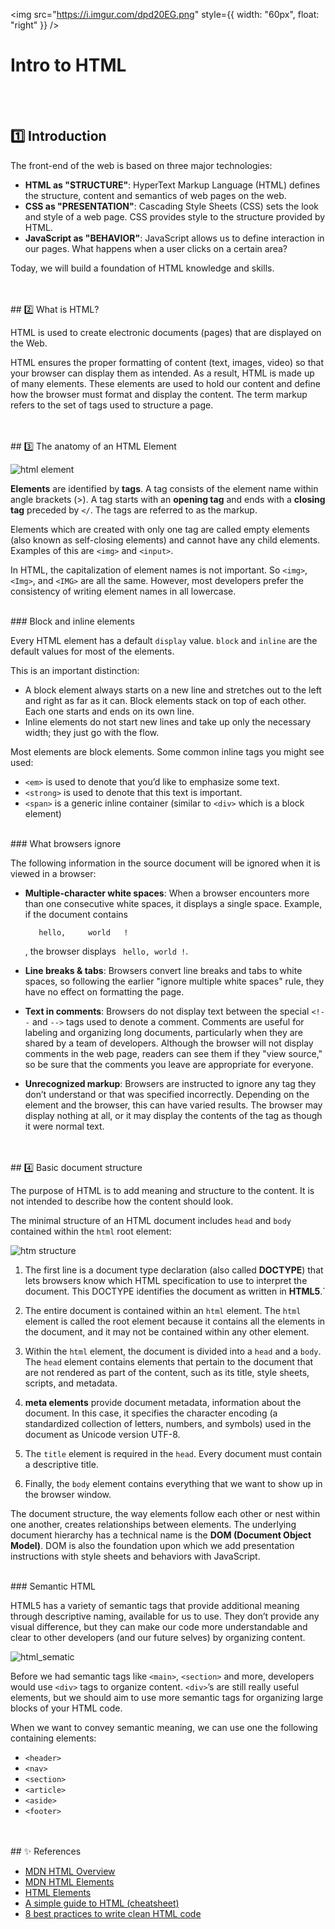 <img
  src="https://i.imgur.com/dpd20EG.png"
  style={{ width: "60px", float: "right" }}
/>
# Intro to HTML

<br />
<br />

## 1️⃣ Introduction

The front-end of the web is based on three major technologies:

- **HTML as "STRUCTURE"**: HyperText Markup Language (HTML) defines the structure, content and semantics of web pages on the web.
- **CSS as "PRESENTATION"**: Cascading Style Sheets (CSS) sets the look and style of a web page. CSS provides style to the structure provided by HTML.
- **JavaScript as "BEHAVIOR"**: JavaScript allows us to define interaction in our pages. What happens when a user clicks on a certain area?

Today, we will build a foundation of HTML knowledge and skills.

<br />
<br />
## 2️⃣ What is HTML?

HTML is used to create electronic documents (pages) that are displayed on the Web.

HTML ensures the proper formatting of content (text, images, video) so that your browser can display them as intended. As a result, HTML is made up of many elements. These elements are used to hold our content and define how the browser must format and display the content. The term markup refers to the set of tags used to structure a page.

<br />
<br />
## 3️⃣ The anatomy of an HTML Element

![html element](../../assets/wv/m11/html_element.png)

**Elements** are identified by **tags**. A tag consists of the element name within angle brackets (>). A tag starts with an **opening tag** and ends with a **closing tag** preceded by `</`. The tags are referred to as the markup.

Elements which are created with only one tag are called empty elements (also known as self-closing elements) and cannot have any child elements. Examples of this are `<img>` and `<input>`.

In HTML, the capitalization of element names is not important. So `<img>`, `<Img>`, and `<IMG>` are all the same. However, most developers prefer the consistency of writing element names in all lowercase.

<br />
### Block and inline elements

Every HTML element has a default `display` value. `block` and `inline` are the default values for most of the elements.

This is an important distinction:

- A block element always starts on a new line and stretches out to the left and right as far as it can. Block elements stack on top of each other. Each one starts and ends on its own line.
- Inline elements do not start new lines and take up only the necessary width; they just go with the flow.

Most elements are block elements. Some common inline tags you might see used:

- `<em>` is used to denote that you’d like to emphasize some text.
- `<strong>` is used to denote that this text is important.
- `<span>` is a generic inline container (similar to `<div>` which is a block element)

<br />
### What browsers ignore

The following information in the source document will be ignored when it is viewed in a browser:

- **Multiple-character white spaces**: When a browser encounters more than one consecutive white spaces, it displays a single space.
  Example, if the document contains

  ```
     hello,     world   !
  ```

  , the browser displays ` hello, world !`.

- **Line breaks & tabs**:
  Browsers convert line breaks and tabs to white spaces, so following the earlier "ignore multiple white spaces" rule, they have no effect on formatting the page.

- **Text in comments**:
  Browsers do not display text between the special `<!--` and `-->` tags used to denote a comment. Comments are useful for labeling and organizing long documents, particularly when they are shared by a team of developers. Although the browser will not display comments in the web page, readers can see them if they "view source," so be sure that the comments you leave are appropriate for everyone.

- **Unrecognized markup**:
  Browsers are instructed to ignore any tag they don’t understand or that was specified incorrectly. Depending on the element and the browser, this can have varied results. The browser may display nothing at all, or it may display the contents of the tag as though it were normal text.

<br />
<br />
## 4️⃣ Basic document structure

The purpose of HTML is to add meaning and structure to the content. It is not intended to describe how the content should look.

The minimal structure of an HTML document includes `head` and `body` contained within the `html` root element:

![htm structure](../../assets/wv/m11/html_structure.png)

1. The first line is a document type declaration (also called **DOCTYPE**) that lets browsers know which HTML specification to use to interpret the document. This DOCTYPE identifies the document as written in **HTML5**.`

2. The entire document is contained within an `html` element. The `html` element is called the root element because it contains all the elements in the document, and it may not be contained within any other element.

3. Within the `html` element, the document is divided into a `head` and a `body`. The `head` element contains elements that pertain to the document that are not rendered as part of the content, such as its title, style sheets, scripts, and metadata.

4. **meta elements** provide document metadata, information about the document. In this case, it specifies the character encoding (a standardized collection of letters, numbers, and symbols) used in the document as Unicode version UTF-8.

5. The `title` element is required in the `head`. Every document must contain a descriptive title.

6. Finally, the `body` element contains everything that we want to show up in the browser window.

The document structure, the way elements follow each other or nest within one another, creates relationships between elements. The underlying document hierarchy has a technical name is the **DOM (Document Object Model)**. DOM is also the foundation upon which we add presentation instructions with style sheets and behaviors with JavaScript.

<br />
### Semantic HTML

HTML5 has a variety of semantic tags that provide additional meaning through descriptive naming, available for us to use. They don’t provide any visual difference, but they can make our code more understandable and clear to other developers (and our future selves) by organizing content.

![html_sematic](../../assets/wv/m11/html_semantic.png)

Before we had semantic tags like `<main>`, `<section>` and more, developers would use `<div>` tags to organize content. `<div>`’s are still really useful elements, but we should aim to use more semantic tags for organizing large blocks of your HTML code.

When we want to convey semantic meaning, we can use one the following containing elements:

- `<header>`
- `<nav>`
- `<section>`
- `<article>`
- `<aside>`
- `<footer>`

<br />
<br />
## ✨ References

- [MDN HTML Overview](https://developer.mozilla.org/en-US/docs/Web/HTML)
- [MDN HTML Elements](https://developer.mozilla.org/en-US/docs/Web/HTML/Element)
- [HTML Elements](https://htmlreference.io/)
- [A simple guide to HTML (cheatsheet)](http://www.simplehtmlguide.com/cheatsheet.php)
- [8 best practices to write clean HTML code](https://medium.com/@sergimarquez/8-best-practices-to-write-clean-html-code-1cd407e2a7ec)
  <br />
  <br />
  <br />
